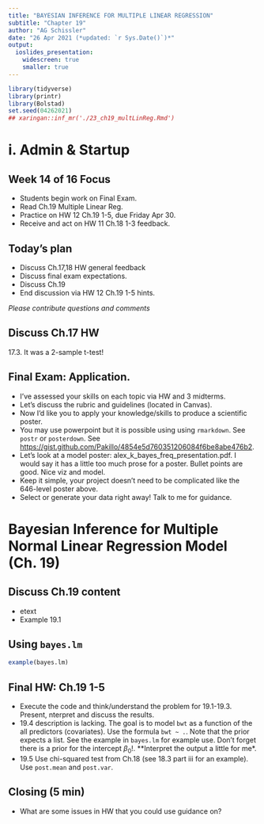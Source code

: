 ```yaml
---
title: "BAYESIAN INFERENCE FOR MULTIPLE LINEAR REGRESSION"
subtitle: "Chapter 19"
author: "AG Schissler"
date: "26 Apr 2021 (*updated: `r Sys.Date()`)*"
output:
  ioslides_presentation:
    widescreen: true
    smaller: true
---
```


```r
library(tidyverse)
library(printr)
library(Bolstad)
set.seed(04262021)
## xaringan::inf_mr('./23_ch19_multLinReg.Rmd')
```

# i. Admin & Startup

## Week 14 of 16 Focus

- Students begin work on Final Exam. 
- Read Ch.19 Multiple Linear Reg.
- Practice on HW 12 Ch.19 1-5, due Friday Apr 30.
- Receive and act on HW 11 Ch.18 1-3 feedback.

## Today's plan

- Discuss Ch.17,18 HW general feedback
- Discuss final exam expectations.
- Discuss Ch.19
- End discussion via HW 12 Ch.19 1-5 hints.

*Please contribute questions and comments*

## Discuss Ch.17 HW

17.3. It was a 2-sample t-test!

## Final Exam: Application.

- I've assessed your skills on each topic via HW and 3 midterms.
- Let's discuss the rubric and guidelines (located in Canvas).
- Now I'd like you to apply your knowledge/skills to produce a scientific poster.
- You may use powerpoint but it is possible using using `rmarkdown`. See `postr` or `posterdown`. See [https://gist.github.com/Pakillo/4854e5d760351206084f6be8abe476b2](https://gist.github.com/Pakillo/4854e5d760351206084f6be8abe476b2).
- Let's look at a model poster: alex_k_bayes_freq_presentation.pdf. I would say it has a little too much prose for a poster. Bullet points are good. Nice viz and model.
- Keep it simple, your project doesn't need to be complicated like the 646-level poster above. 
- Select or generate your data right away! Talk to me for guidance.

# Bayesian Inference for Multiple Normal Linear Regression Model (Ch. 19)

## Discuss Ch.19 content

- etext
- Example 19.1

## Using `bayes.lm`

```r
example(bayes.lm)
```

## Final HW: Ch.19 1-5 

- Execute the code and think/understand the problem for 19.1-19.3. Present, nterpret and discuss the results.
- 19.4 description is lacking. The goal is to model `bwt` as a function of the all predictors (covariates). Use the formula `bwt ~ .`. Note that the prior expects a list. See the example in `bayes.lm` for example use. Don't forget there is a prior for the intercept $\beta_0$!. **Interpret the output a little for me*.
- 19.5 Use chi-squared test from Ch.18 (see 18.3 part iii for an example). Use `post.mean` and `post.var`.

## Closing (5 min)

- What are some issues in HW that you could use guidance on?
